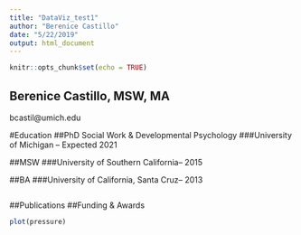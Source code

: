 ```yaml
---
title: "DataViz_test1"
author: "Berenice Castillo"
date: "5/22/2019"
output: html_document
---
```


```r
knitr::opts_chunk$set(echo = TRUE)
```

## Berenice Castillo, MSW, MA
bcastil@umich.edu 

#Education
##PhD Social Work & Developmental Psychology
###University of Michigan -- Expected 2021

##MSW
###University of Southern California-- 2015

##BA
###University of California, Santa Cruz-- 2013

```r

```
##Publications
##Funding & Awards

```r
plot(pressure)
```

